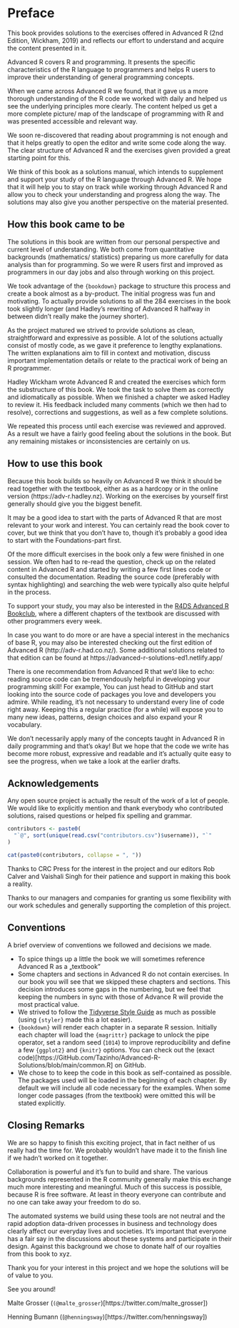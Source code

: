 \mainmatter

# Preface
This book provides solutions to the exercises offered in Advanced R (2nd Edition, Wickham, 2019) and reflects our effort to understand and acquire the content presented in it.

Advanced R covers R and programming. It presents the specific characteristics of the R language to programmers and helps R users to improve their understanding of general programming concepts. 

When we came across Advanced R we found, that it gave us a more thorough understanding of the R code we worked with daily and helped us see the underlying principles more clearly. The content helped us get a more complete picture/ map of the landscape of programming with R and was presented accessible and relevant way.

We soon re-discovered that reading about programming is not enough and that it helps greatly to open the editor and write some code along the way. The clear structure of Advanced R and the exercises given provided a great starting point for this.

We think of this book as a solutions manual, which intends to supplement and support your study of the R language through Advanced R. We hope that it will help you to stay on track while working through Advanced R and allow you to check your understanding and progress along the way. The solutions may also give you another perspective on the material presented.

## How this book came to be
The solutions in this book are written from our personal perspective and current level of understanding. We both come from quantitative backgrounds (mathematics/ statistics) preparing us more carefully for data analysis than for programming. So we were R users first and improved as programmers in our day jobs and also through working on this project.

We took advantage of the `{bookdown}` package to structure this process and create a book almost as a by-product. The initial progress was fun and motivating. To actually provide solutions to all the 284 exercises in the book took slightly longer (and Hadley's rewriting of Advanced R halfway in between didn't really make the journey shorter).

As the project matured we strived to provide solutions as clean, straightforward and expressive as possible. A lot of the solutions actually consist of mostly code, as we gave it preference to lengthy explanations. The written explanations aim to fill in context and motivation, discuss important implementation details or relate to the practical work of being an R programmer.

Hadley Wickham wrote Advanced R and created the exercises which form the substructure of this book. We took the task to solve them as correctly and idiomatically as possible. When we finished a chapter we asked Hadley to review it. His feedback included many comments (which we then had to resolve), corrections and suggestions, as well as a few complete solutions.

We repeated this process until each exercise was reviewed and approved. As a result we have a fairly good feeling about the solutions in the book. But any remaining mistakes or inconsistencies are certainly on us.

## How to use this book
Because this book builds so heavily on Advanced R we think it should be read together with the textbook, either as as a hardcopy or in the online version (https://adv-r.hadley.nz). Working on the exercises by yourself first generally should give you the biggest benefit.

It may be a good idea to start with the parts of Advanced R that are most relevant to your work and interest. You can certainly read the book cover to cover, but we think that you don't have to, though it's probably a good idea to start with the Foundations-part first.

Of the more difficult exercises in the book only a few were finished in one session. We often had to re-read the question, check up on the related content in Advanced R and started by writing a few first lines code or consulted the documentation. Reading the source code (preferably with syntax highlighting) and searching the web were typically also quite helpful in the process.

To support your study, you may also be interested in the [R4DS Advanced R Bookclub](https://GitHub.com/r4ds/bookclub-Advanced_R), where a different chapters of the textbook are discussed with other programmers every week.

In case you want to do more or are have a special interest in the mechanics of base R, you may also be interested checking out the first edition of Advanced R (http://adv-r.had.co.nz/). Some additional solutions related to that edition can be found at https://advanced-r-solutions-ed1.netlify.app/

There is one recommendation from Advanced R that we'd like to echo: reading source code can be tremendously helpful in developing your programming skill! For example, You can just head to GitHub and start looking into the source code of packages you love and developers you admire. While reading, it's not necessary to understand every line of code right away. Keeping this a regular practice (for a while) will expose you to many new ideas, patterns, design choices and also expand your R vocabulary.

We don't necessarily apply many of the concepts taught in Advanced R in daily programming and that's okay! But we hope that the code we write has become more robust, expressive and readable and it's actually quite easy to see the progress, when we take a look at the earlier drafts.

## Acknowledgements
Any open source project is actually the result of the work of a lot of people. We would like to explicitly mention and thank everybody who contributed solutions, raised questions or helped fix spelling and grammar.

```r
contributors <- paste0(
  "`@", sort(unique(read.csv("contributors.csv")$username)), "`"
)

cat(paste0(contributors, collapse = ", "))
```

Thanks to CRC Press for the interest in the project and our editors Rob Calver and Vaishali Singh for their patience and support in making this book a reality.

Thanks to our managers and companies for granting us some flexibility with our work schedules and generally supporting the completion of this project.

## Conventions
A brief overview of conventions we followed and decisions we made.

- To spice things up a little the book we will sometimes reference Advanced R as a „textbook"
- Some chapters and sections in Advanced R do not contain exercises. In our book you will see that we skipped these chapters and sections. This decision introduces some gaps in the numbering, but we feel that keeping the numbers in sync with those of Advance R will provide the most practical value.
- We strived to follow the [Tidyverse Style Guide](https://style.tidyverse.org/) as much as possible (using `{styler}` made this a lot easier).
- `{bookdown}` will render each chapter in a separate R session. Initially each chapter will load the `{magrittr}` package to unlock the pipe operator, set a random seed (`1014`) to improve reproducibility and define a few `{ggplot2}` and `{knitr}` options. You can check out the (exact code)[https://GitHub.com/Tazinho/Advanced-R-Solutions/blob/main/common.R] on GitHub.
- We chose to to keep the code in this book as self-contained as possible. The packages used will be loaded in the beginning of each chapter. By default we will include all code necessary for the examples. When some longer code passages (from the textbook) were omitted this will be stated explicitly.

## Closing Remarks
We are so happy to finish this exciting project, that in fact neither of us really had the time for. We probably wouldn't have made it to the finish line if we hadn't worked on it together.

Collaboration is powerful and it's fun to build and share. The various backgrounds represented in the R community generally make this exchange much more interesting and meaningful. Much of this success is possible, because R is free software. At least in theory everyone can contribute and no one can take away your freedom to do so.

The automated systems we build using these tools are not neutral and the rapid adoption data-driven processes in business and technology does clearly affect our everyday lives and societies. It's important that  everyone  has a fair say in the discussions about these systems and participate in their design. Against this background we chose to donate half of our royalties from this book to xyz.

Thank you for your interest in this project and we hope the solutions will be of value to you.

See you around!

Malte Grosser (`(@malte_grosser`)[https://twitter.com/malte_grosser])

Henning Bumann ((`@henningsway`)[https://twitter.com/henningsway])
